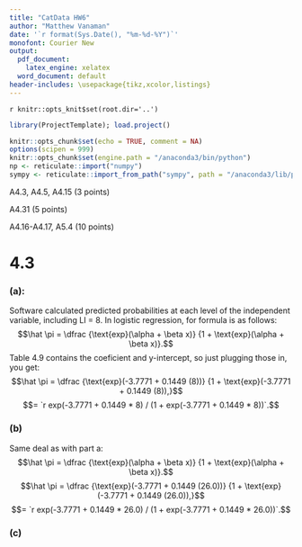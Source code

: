 ```yaml
---
title: "CatData HW6"
author: "Matthew Vanaman"
date: '`r format(Sys.Date(), "%m-%d-%Y")`'
monofont: Courier New
output:
  pdf_document: 
    latex_engine: xelatex
  word_document: default
header-includes: \usepackage{tikz,xcolor,listings}
---
```

`r knitr::opts_knit$set(root.dir='..')`

```r
library(ProjectTemplate); load.project()
```

```r
knitr::opts_chunk$set(echo = TRUE, comment = NA)
options(scipen = 999)
knitr::opts_chunk$set(engine.path = "/anaconda3/bin/python")
np <- reticulate::import("numpy")
sympy <- reticulate::import_from_path("sympy", path = "/anaconda3/lib/python3.7/site-packages")
```

A4.3, A4.5, A4.15 (3 points)

A4.31 (5 points)

A4.16-A4.17, A5.4 (10 points)




# 4.3

### (a): 
Software calculated predicted probabilities at each level of the independent variable, including LI = 8. In logistic regression, for formula is as follows:
$$\hat \pi = \dfrac {\text{exp}(\alpha + \beta x)} {1 + \text{exp}(\alpha + \beta x)}.$$
Table 4.9 contains the coeficient and y-intercept, so just plugging those in, you get:
$$\hat \pi = \dfrac {\text{exp}(-3.7771 + 0.1449 (8))} {1 + \text{exp}(-3.7771 + 0.1449 (8)),}$$
$$= `r exp(-3.7771 + 0.1449 * 8) / (1 + exp(-3.7771 + 0.1449  * 8))`.$$

### (b)
Same deal as with part a:
$$\hat \pi = \dfrac {\text{exp}(\alpha + \beta x)} {1 + \text{exp}(\alpha + \beta x)}.$$
$$\hat \pi = \dfrac {\text{exp}(-3.7771 + 0.1449 (26.0))} {1 + \text{exp}(-3.7771 + 0.1449 (26.0)),}$$
$$= `r exp(-3.7771 + 0.1449 * 26.0) / (1 + exp(-3.7771 + 0.1449  * 26.0))`.$$

### (c)
